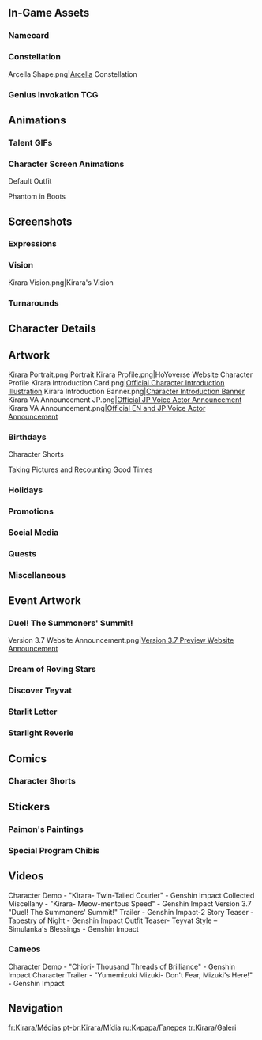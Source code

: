 {{CharacterTabs}}
{{TOC Limit}}

==In-Game Assets==
{{Assets}}

{{Assets/Outfit|Phantom in Boots}}

===Namecard===
{{Assets/Namecard|Neko Box|Kirara}}

===Constellation===
<gallery>Arcella Shape.png|[[Arcella]] Constellation</gallery>

===Genius Invokation TCG===
{{Genius Invokation TCG Cards by Featured Gallery}}

==Animations==
===Talent GIFs===
{{Talent Previews by Character|Kirara}}

===Character Screen Animations===
;Default Outfit
{{Preview/CharacterAnimations}}

;Phantom in Boots
{{Preview/CharacterAnimations|Phantom in Boots}}

==Screenshots==
===Expressions===
{{Character Expression|Kirara|Default|Wink|Expectant}}

===Vision===
<gallery>Kirara Vision.png|Kirara's Vision</gallery>

===Turnarounds===
{{Turnarounds}}

==Character Details==
{{Files by Character Gallery|Character Details|character=Kirara}}

==Artwork==
<gallery>
Kirara Portrait.png|Portrait
Kirara Profile.png|HoYoverse Website Character Profile
Kirara Introduction Card.png|[https://twitter.com/GenshinImpact/status/1645308129935065090 Official Character Introduction Illustration]
Kirara Introduction Banner.png|[https://www.hoyolab.com/article/17593555 Character Introduction Banner]<!--2023-04-11-->
Kirara VA Announcement JP.png|[https://twitter.com/Genshin_7/status/1657234271101407232 Official JP Voice Actor Announcement]
Kirara VA Announcement.png|[https://twitter.com/GenshinImpact/status/1659438740433936387 Official EN and JP Voice Actor Announcement]
</gallery>

===Birthdays===
{{Files by Character Gallery|Kirara Birthday Artwork|character = Kirara|not1=Character Shorts|not2=Taking Pictures and Recounting Good Times Images}}

;Character Shorts
{{Files by Character Gallery|Kirara Birthday Artwork|character = Kirara|not1=Character Birthday Artwork|not2=Taking Pictures and Recounting Good Times Images}}

;Taking Pictures and Recounting Good Times
{{Main|Taking Pictures and Recounting Good Times/Kirara}}
{{Files by Character Gallery|Kirara Birthday Artwork|character = Kirara|not1=Character Shorts|not2=Character Birthday Artwork}}

===Holidays===
{{Files by Character Gallery|Holiday Artwork}}

===Promotions===
{{Files by Character Gallery|Promotional Artwork}}

===Social Media===
{{Files by Character Gallery|Social Media Celebration}}

===Quests===
{{Files by Character Gallery|Quest Stills}}

===Miscellaneous===
{{Files by Character Gallery|Miscellaneous Artwork}}

==Event Artwork==
===Duel! The Summoners' Summit!===
{{Main|Version/3.7|l1=Duel! The Summoners' Summit!}}
<gallery>
Version 3.7 Website Announcement.png|[https://twitter.com/GenshinImpact/status/1657596601806798848 Version 3.7 Preview Website Announcement]
</gallery>

===Dream of Roving Stars===
{{Main|Dream of Roving Stars}}
{{Files by Character Gallery|Dream of Roving Stars Images}}

===Discover Teyvat===
{{Main|Discover Teyvat}}
{{Files by Character Gallery|Discover Teyvat Images}}

===Starlit Letter===
{{Main|Starlit Letter}}
{{Files by Character Gallery|Starlit Letter Images}}

===Starlight Reverie===
{{Main|Starlight Reverie}}
{{Files by Character Gallery|Starlight Reverie Images}}

==Comics==
<!--
===Genshin Impact Preview Manga===
<gallery>

</gallery>

===4-Panel Comics===
<gallery>

</gallery>
-->
===Character Shorts===
{{Files by Character Gallery|Character Shorts|character = Kirara|not1=Kirara Birthday Artwork}}

==Stickers==
===Paimon's Paintings===
{{Paimon's Paintings Images|Kirara|nochar=1|nopplink=1}}

===Special Program Chibis===
{{Files by Character Gallery|Special Program Chibis}}

==Videos==
<gallery>
Character Demo - "Kirara- Twin-Tailed Courier" - Genshin Impact
Collected Miscellany - "Kirara- Meow-mentous Speed" - Genshin Impact
Version 3.7 "Duel! The Summoners' Summit!" Trailer - Genshin Impact-2
Story Teaser - Tapestry of Night - Genshin Impact
Outfit Teaser- Teyvat Style – Simulanka's Blessings - Genshin Impact
</gallery>

===Cameos===
<gallery>
Character Demo - "Chiori- Thousand Threads of Brilliance" - Genshin Impact
Character Trailer - "Yumemizuki Mizuki- Don't Fear, Mizuki's Here!" - Genshin Impact
</gallery>
<!--
==References==
{{Reflist}}
-->

==Navigation==
{{Character Navbox|Gallery}}

[[fr:Kirara/Médias]]
[[pt-br:Kirara/Mídia]]
[[ru:Кирара/Галерея]]
[[tr:Kirara/Galeri]]